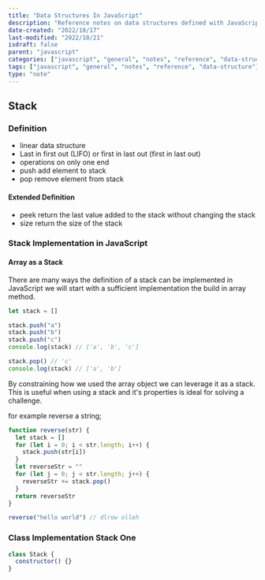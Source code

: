 ```yaml
---
title: "Data Structures In JavaScript"
description: "Reference notes on data structures defined with JavaScript"
date-created: "2022/10/17"
last-modified: "2022/10/21"
isdraft: false
parent: "javascript"
categories: ["javascript", "general", "notes", "reference", "data-structure"]
tags: ["javascript", "general", "notes", "reference", "data-structure"]
type: "note"
---
```


## Stack

### Definition

- linear data structure
- Last in first out (LIFO) or first in last out (first in last out)
- operations on only one end
- push add element to stack
- pop remove element from stack

#### Extended Definition

- peek return the last value added to the stack without changing the stack
- size return the size of the stack

### Stack Implementation in JavaScript

#### Array as a Stack

There are many ways the definition of a stack can be implemented in JavaScript we will start with a sufficient implementation the build in array method.

```js
let stack = []

stack.push("a")
stack.push("b")
stack.push("c")
console.log(stack) // ['a', 'b', 'c']

stack.pop() // 'c'
console.log(stack) // ['a', 'b']
```

By constraining how we used the array object we can leverage it as a stack. This is useful when using a stack and it's properties is ideal for solving a challenge.

for example reverse a string;

```js
function reverse(str) {
  let stack = []
  for (let i = 0; i < str.length; i++) {
    stack.push(str[i])
  }
  let reverseStr = ""
  for (let j = 0; j < str.length; j++) {
    reverseStr += stack.pop()
  }
  return reverseStr
}

reverse("hello world") // dlrow olleh
```

### Class Implementation Stack One

```js
class Stack {
  constructor() {}
}
```
